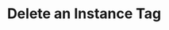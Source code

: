 ---
title: "Delete an Instance Tag"
openapi: "DELETE /v0/tags/{tag_id}"
description: "Delete a tag. This will remove the tag from all line entries and transactions."
---